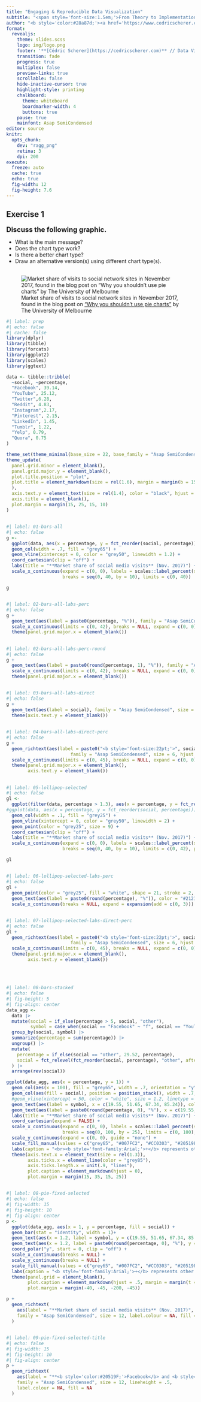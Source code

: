 ```yaml
---
title: "Engaging & Reproducible Data Visualization"
subtitle: "<span style='font-size:1.5em;'>From Theory to Implementation with ggplot2</span><br><span style='font-weight:500;font-size:1.3em;'>Alternative Visualizations Social Media Shares</span></span>"
author: "<b style='color:#28a87d;'><a href='https://www.cedricscherer.com'>Dr. Cédric Scherer</a></b>&ensp;**//**&ensp;NC<sup>3</sup> Workshop&ensp;**//**&ensp;January 2024"
format:
  revealjs:
    theme: slides.scss
    logo: img/logo.png
    footer: '**[Cédric Scherer](https://cedricscherer.com)** // Data Visualization & Information Design'
    transition: fade
    progress: true
    multiplex: false
    preview-links: true
    scrollable: false
    hide-inactive-cursor: true
    highlight-style: printing
    chalkboard:
      theme: whiteboard
      boardmarker-width: 4
      buttons: true
    pause: true
    mainfont: Asap SemiCondensed
editor: source
knitr:
  opts_chunk:
    dev: "ragg_png"
    retina: 3
    dpi: 200
execute:
  freeze: auto
  cache: true
  echo: true
  fig-width: 12
  fig-height: 7.6
---
```




## Exercise 1

::: question
<b style='font-size:1.3em;'>Discuss the following graphic.</b>

-   What is the main message?
-   Does the chart type work?
-   Is there a better chart type?
-   Draw an alternative version(s) using different chart type(s).
:::


## 

![Market share of visits to social network sites in November 2017,<br>found in the blog post on [“Why you shouldn’t use pie charts”](https://scc.ms.unimelb.edu.au/resources/data-visualisation-and-exploration/no_pie-charts) by The University of Melbourne](img/principles/exercise-pie.png)

```r
#| label: prep
#| echo: false
#| cache: false
library(dplyr)
library(tibble)
library(forcats)
library(ggplot2)
library(scales)
library(ggtext)

data <- tibble::tribble(
  ~social, ~percentage,
  "Facebook", 39.14,
  "YouTube", 25.12,
  "Twitter",6.28,
  "Reddit", 4.83,
  "Instagram",2.17,
  "Pinterest", 2.15,
  "LinkedIn", 1.45,
  "Tumblr", 1.22,
  "Yelp", 0.79,
  "Quora", 0.75
)

theme_set(theme_minimal(base_size = 22, base_family = "Asap SemiCondensed"))
theme_update(
  panel.grid.minor = element_blank(),
  panel.grid.major.y = element_blank(),
  plot.title.position = "plot",
  plot.title = element_markdown(size = rel(1.6), margin = margin(b = 15)
  ),
  axis.text.y = element_text(size = rel(1.4), color = "black", hjust = 0),
  axis.title = element_blank(),
  plot.margin = margin(15, 25, 15, 10)
)
```


## 

```r
#| label: 01-bars-all
#| echo: false
g <- 
  ggplot(data, aes(x = percentage, y = fct_reorder(social, percentage))) + 
  geom_col(width = .7, fill = "grey65") + 
  geom_vline(xintercept = 0, color = "grey50", linewidth = 1.2) +
  coord_cartesian(clip = "off") +
  labs(title = "**Market share of social media visits** (Nov. 2017)") +
  scale_x_continuous(expand = c(0, 0), labels = scales::label_percent(scale = 1),
                     breaks = seq(0, 40, by = 10), limits = c(0, 40))

g
```


## 

```r
#| label: 02-bars-all-labs-perc
#| echo: false
g + 
  geom_text(aes(label = paste0(percentage, "%")), family = "Asap SemiCondensed", size = 6.5, hjust = 0, nudge_x = .5) +
  scale_x_continuous(limits = c(0, 42), breaks = NULL, expand = c(0, 0)) +
  theme(panel.grid.major.x = element_blank())
```


## 

```r
#| label: 02-bars-all-labs-perc-round
#| echo: false
g + 
  geom_text(aes(label = paste0(round(percentage, 1), "%")), family = "Asap SemiCondensed", size = 6.5, hjust = 0, nudge_x = .5) +
  scale_x_continuous(limits = c(0, 42), breaks = NULL, expand = c(0, 0)) +
  theme(panel.grid.major.x = element_blank())
```


## 

```r
#| label: 03-bars-all-labs-direct
#| echo: false
g + 
  geom_text(aes(label = social), family = "Asap SemiCondensed", size = 8, hjust = 0, nudge_x = .5) +
  theme(axis.text.y = element_blank())
```


## 

```r
#| label: 04-bars-all-labs-direct-perc
#| echo: false
g +
  geom_richtext(aes(label = paste0("<b style='font-size:22pt;'>", social, "</b><br>", round(percentage, 1), "%")), 
                        family = "Asap SemiCondensed", size = 6, hjust = 0, nudge_x = .5, label.colour = NA, vjust = .53, lineheight = .9) +
  scale_x_continuous(limits = c(0, 45), breaks = NULL, expand = c(0, 0)) +
  theme(panel.grid.major.x = element_blank(),
        axis.text.y = element_blank())
```


## 

```r
#| label: 05-lollipop-selected
#| echo: false
gl <- 
  ggplot(filter(data, percentage > 1.3), aes(x = percentage, y = fct_reorder(social, percentage))) + 
#ggplot(data, aes(x = percentage, y = fct_reorder(social, percentage))) + 
  geom_col(width = .1, fill = "grey25") + 
  geom_vline(xintercept = 0, color = "grey50", linewidth = 2) +
  geom_point(color = "grey25", size = 9) + 
  coord_cartesian(clip = "off") +
  labs(title = "**Market share of social media visits** (Nov. 2017)") +
  scale_x_continuous(expand = c(0, 0), labels = scales::label_percent(scale = 1),
                     breaks = seq(0, 40, by = 10), limits = c(0, 42), position = "top")

gl
```


## 

```r
#| label: 06-lollipop-selected-labs-perc
#| echo: false
gl +
  geom_point(color = "grey25", fill = "white", shape = 21, stroke = 2, size = 18) + 
  geom_text(aes(label = paste0(round(percentage), "%")), color = "#212121", family = "Asap SemiCondensed", size = 5.7) +
  scale_x_continuous(breaks = NULL, expand = expansion(add = c(0, 3)))
```


## 

```r
#| label: 07-lollipop-selected-labs-direct-perc
#| echo: false
gl + 
  geom_richtext(aes(label = paste0("<b style='font-size:22pt;'>", social, "</b><br>", round(percentage, 1), "%")), 
                        family = "Asap SemiCondensed", size = 6, hjust = 0, nudge_x = 1, label.colour = NA, vjust = .53, lineheight = .9) +
  scale_x_continuous(limits = c(0, 45), breaks = NULL, expand = c(0, 0)) +
  theme(panel.grid.major.x = element_blank(),
        axis.text.y = element_blank())
```


## 

<br>

```r
#| label: 08-bars-stacked
#| echo: false
#| fig-height: 5
#| fig-align: center
data_agg <- 
  data |> 
  mutate(social = if_else(percentage > 5, social, "other"),
         symbol = case_when(social == "Facebook" ~ "f", social == "YouTube" ~ "y", social == "Twitter" ~ "l", TRUE ~ "1")) |> 
  group_by(social, symbol) |> 
  summarize(percentage = sum(percentage)) |> 
  ungroup() |> 
  mutate(
    percentage = if_else(social == "other", 29.52, percentage),
    social = fct_relevel(fct_reorder(social, percentage), "other", after = 0)
  ) |> 
  arrange(rev(social))

ggplot(data_agg, aes(x = percentage, y = 1)) + 
  geom_col(aes(x = 100), fill = "grey65", width = .7, orientation = "y") + 
  geom_col(aes(fill = social), position = position_stack(), width = .7, orientation = "y") + 
  #geom_vline(xintercept = 50, color = "white", size = 1.2, linetype = "13", lineend = "round") +
  geom_text(aes(label = symbol, x = c(19.55, 51.65, 67.34, 85.24)), color = "white", family = "Socialico", size = 20, vjust = .2) +
  geom_text(aes(label = paste0(round(percentage, 0), "%"), x = c(19.55, 51.65, 67.34, 85.24)), color = "white", family = "Asap SemiCondensed", size = 8, vjust = 2.2, fontface = "bold") +
  labs(title = "**Market share of social media visits** (Nov. 2017)") +
  coord_cartesian(expand = FALSE) +
  scale_x_continuous(expand = c(0, 0), labels = scales::label_percent(scale = 1),
                     breaks = seq(0, 100, by = 25), limits = c(0, 100), position = "top") +
  scale_y_continuous(expand = c(0, 0), guide = "none") +
  scale_fill_manual(values = c("grey65", "#007FC2", "#CC0303", "#20519F"), guide = "none") +
  labs(caption = "<br><b style='font-family:Arial;'>+</b> represents other social media sites with a share of less than 5%") +
  theme(axis.text.x = element_text(size = rel(1.3)),
        axis.ticks.x = element_line(color = "grey85"),
        axis.ticks.length.x = unit(.9, "lines"),
        plot.caption = element_markdown(hjust = 0),
        plot.margin = margin(15, 35, 15, 25))
```


## 

```r
#| label: 08-pie-fixed-selected
#| echo: false
#| fig-width: 15
#| fig-height: 10
#| fig-align: center
p <- 
  ggplot(data_agg, aes(x = 1, y = percentage, fill = social)) +
  geom_bar(stat = "identity", width = 1)+
  geom_text(aes(x = 1.2, label = symbol, y = c(19.55, 51.65, 67.34, 85.24)), color = "white", family = "Socialico", size = 24, vjust = .3) +
  geom_text(aes(x = 1.2, label = paste0(round(percentage, 0), "%"), y = c(19.55, 51.65, 67.34, 85.24)), color = "white", fontface = "bold", family = "Asap SemiCondensed", size = 8, vjust = 2.2) +
  coord_polar("y", start = 0, clip = "off") +
  scale_x_continuous(breaks = NULL) +
  scale_y_continuous(breaks = NULL) +
  scale_fill_manual(values = c("grey65", "#007FC2", "#CC0303", "#20519F"), guide = "none") +
  labs(caption = "<b style='font-family:Arial;'>+</b> represents other social media sites with a share of less than 5%") +
  theme(panel.grid = element_blank(),
        plot.caption = element_markdown(hjust = .5, margin = margin(t = -125, b = 5)),
        plot.margin = margin(-40, -45, -200, -45))

p +
  geom_richtext(
    aes(label = "**Market share of social media visits** (Nov. 2017)", x = 1.7, y = 0),
    family = "Asap SemiCondensed", size = 12, label.colour = NA, fill = NA
  )
```


## 

```r
#| label: 09-pie-fixed-selected-title
#| echo: false
#| fig-width: 15
#| fig-height: 10
#| fig-align: center
p +
  geom_richtext(
    aes(label = "**<b style='color:#20519F;'>Facebook</b> and <b style='color:#CC0303;'>Yahoo</b> dominate social media platforms**<br><span style='font-size:25pt;color:#737373;'>Market share of social media visits, Nov. 2017</span>", x = 1.65, y = 0),
    family = "Asap SemiCondensed", size = 12, lineheight = .5,
    label.colour = NA, fill = NA
  )
````
